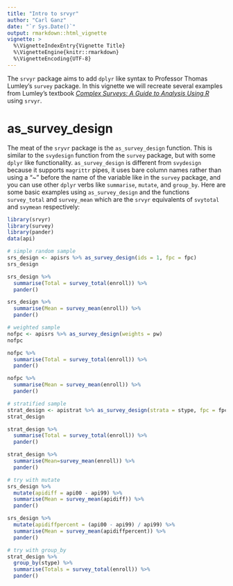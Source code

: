 ```yaml
---
title: "Intro to srvyr"
author: "Carl Ganz"
date: "`r Sys.Date()`"
output: rmarkdown::html_vignette
vignette: >
  %\VignetteIndexEntry{Vignette Title}
  %\VignetteEngine{knitr::rmarkdown}
  %\VignetteEncoding{UTF-8}
---
```


The `srvyr` package aims to add `dplyr` like syntax to Professor Thomas 
Lumley's `survey` package. In this vignette we will recreate several 
examples from Lumley's textbook [*Complex Surveys: A Guide to Analysis 
Using R*](http://r-survey.r-forge.r-project.org/svybook/) using `srvyr`. 

# as_survey_design

The meat of the `sryvr` package is the `as_survey_design` function. This is 
similar to the `svydesign` function from the `survey` package, but with 
some `dplyr` like functionality. `as_survey_design` is different from 
`svydesign` because it supports `magrittr` pipes, it uses bare column 
names rather than using a "~" before the name of the variable like in 
the `survey` package, and you can use other `dplyr` verbs like `summarise`, 
`mutate`, and `group_by`. Here are some basic examples using `as_survey_design` 
and the functions `survey_total` and `survey_mean` which are the `srvyr` 
equivalents of `svytotal` and `svymean` respectively:

```r
library(srvyr)
library(survey)
library(pander)
data(api)

# simple random sample
srs_design <- apisrs %>% as_survey_design(ids = 1, fpc = fpc)
srs_design

srs_design %>% 
  summarise(Total = survey_total(enroll)) %>% 
  pander()

srs_design %>% 
  summarise(Mean = survey_mean(enroll)) %>%
  pander()

# weighted sample
nofpc <- apisrs %>% as_survey_design(weights = pw)
nofpc

nofpc %>% 
  summarise(Total = survey_total(enroll)) %>% 
  pander()

nofpc %>% 
  summarise(Mean = survey_mean(enroll)) %>% 
  pander()

# stratified sample
strat_design <- apistrat %>% as_survey_design(strata = stype, fpc = fpc)
strat_design

strat_design %>% 
  summarise(Total = survey_total(enroll)) %>% 
  pander()

strat_design %>% 
  summarise(Mean=survey_mean(enroll)) %>% 
  pander()

# try with mutate
srs_design %>% 
  mutate(apidiff = api00 - api99) %>% 
  summarise(Mean = survey_mean(apidiff)) %>%
  pander()

srs_design %>% 
  mutate(apidiffpercent = (api00 - api99) / api99) %>% 
  summarise(Mean = survey_mean(apidiffpercent)) %>% 
  pander()

# try with group_by
strat_design %>% 
  group_by(stype) %>% 
  summarise(Totals = survey_total(enroll)) %>% 
  pander()

```

